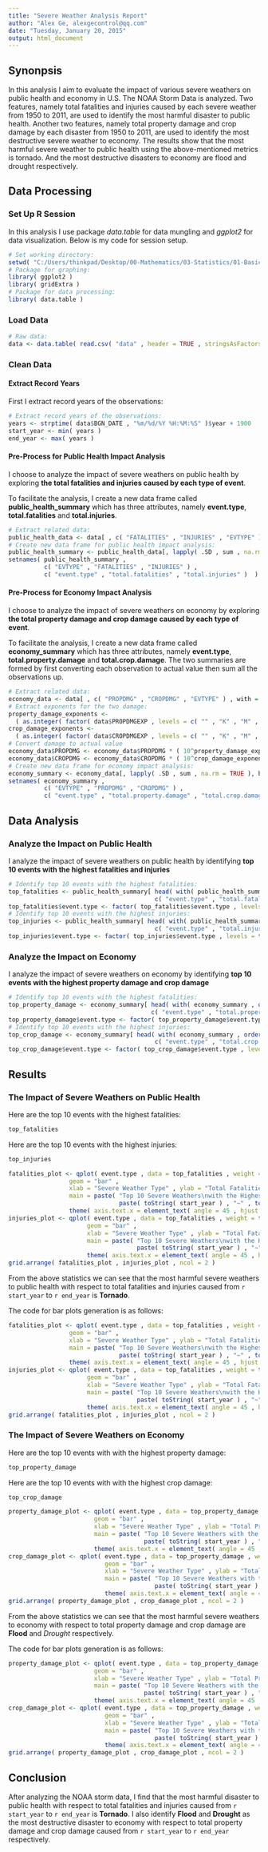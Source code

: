 ```yaml
---
title: "Severe Weather Analysis Report"
author: "Alex Ge, alexgecontrol@qq.com"
date: "Tuesday, January 20, 2015"
output: html_document
---
```


## Synonpsis

In this analysis I aim to evaluate the impact of various severe weathers on public health and economy in U.S.
The NOAA Storm Data is analyzed.
Two features, namely total fatalities and injuries caused by each severe weather from 1950 to 2011, are used
to identify the most harmful disaster to public health.
Another two features, namely total property damage and crop damage by each disaster from 1950 to 2011, are used
to identify the most destructive severe weather to economy.
The results show that the most harmful severe weather to public health using the above-mentioned metrics is tornado.
And the most destructive disasters to economy are flood and drought respectively.

## Data Processing

### Set Up R Session

In this analysis I use package *data.table* for data mungling and *ggplot2* for data visualization.
Below is my code for session setup.

```r
# Set working directory:
setwd( "C:/Users/thinkpad/Desktop/00-Mathematics/03-Statistics/01-Basic Statistics/Projects/01-Data-Specialization-JHU-Coursera/04-Reproducible-Research/02-Assignment-Two" )
# Package for graphing:
library( ggplot2 )
library( gridExtra )
# Package for data processing:
library( data.table )
```

### Load Data

```r
# Raw data:
data <- data.table( read.csv( "data" , header = TRUE , stringsAsFactors = FALSE ) )
```

### Clean Data

#### Extract Record Years

First I extract record years of the observations:

```r
# Extract record years of the observations:
years <- strptime( data$BGN_DATE , "%m/%d/%Y %H:%M:%S" )$year + 1900
start_year <- min( years )
end_year <- max( years )
```

#### Pre-Process for Public Health Impact Analysis

I choose to analyze the impact of severe weathers on public health by 
exploring **the total fatalities and injuries caused by each type of event**.

To facilitate the analysis, I create a new data frame called **public_health_summary** 
which has three attributes, namely **event.type**, **total.fatalities** and **total.injuries**.

```r
# Extract related data:
public_health_data <- data[ , c( "FATALITIES" , "INJURIES" , "EVTYPE" ) , with = FALSE ]
# Create new data frame for public health impact analysis:
public_health_summary <- public_health_data[, lapply( .SD , sum , na.rm = TRUE ), by=EVTYPE ]
setnames( public_health_summary ,
          c( "EVTYPE" , "FATALITIES" , "INJURIES" ) ,
          c( "event.type" , "total.fatalities" , "total.injuries" )  )
```

#### Pre-Process for Economy Impact Analysis

I choose to analyze the impact of severe weathers on economy by 
exploring **the total property damage and crop damage caused by each type of event**.

To facilitate the analysis, I create a new data frame called **economy_summary** 
which has three attributes, namely **event.type**, **total.property.damage** and **total.crop.damage**. 
The two summaries are formed by first converting each observation to actual value then sum all the observations up.

```r
# Extract related data:
economy_data <- data[ , c( "PROPDMG" , "CROPDMG" , "EVTYPE" ) , with = FALSE ]
# Extract exponents for the two damage:
property_damage_exponents <- 
  ( as.integer( factor( data$PROPDMGEXP , levels = c( "" , "K" , "M" , "B" ) ) ) - 1 ) * 3
crop_damage_exponents <- 
  ( as.integer( factor( data$CROPDMGEXP , levels = c( "" , "K" , "M" , "B" ) ) ) - 1 ) * 3
# Convert damage to actual value
economy_data$PROPDMG <- economy_data$PROPDMG * ( 10^property_damage_exponents )
economy_data$CROPDMG <- economy_data$CROPDMG * ( 10^crop_damage_exponents )
# Create new data frame for economy impact analysis:
economy_summary <- economy_data[, lapply( .SD , sum , na.rm = TRUE ), by=EVTYPE ]
setnames( economy_summary ,
          c( "EVTYPE" , "PROPDMG" , "CROPDMG" ) ,
          c( "event.type" , "total.property.damage" , "total.crop.damage" )  )
```

## Data Analysis

### Analyze the Impact on Public Health

I analyze the impact of severe weathers on public health by identifying 
**top 10 events with the highest fatalities and injuries** 

```r
# Identify top 10 events with the highest fatalities:
top_fatalities <- public_health_summary[ head( with( public_health_summary , order( -total.fatalities ) ) , 10 ) ,
                                         c( "event.type" , "total.fatalities" ) , with = FALSE  ]
top_fatalities$event.type <- factor( top_fatalities$event.type , levels = top_fatalities$event.type )
# Identify top 10 events with the highest injuries:
top_injuries <- public_health_summary[ head( with( public_health_summary , order( -total.injuries ) ) , 10 ) ,
                                         c( "event.type" , "total.injuries" ) , with = FALSE  ]
top_injuries$event.type <- factor( top_injuries$event.type , levels = top_injuries$event.type )
```

### Analyze the Impact on Economy

I analyze the impact of severe weathers on economy by identifying 
**top 10 events with the highest property damage and crop damage** 

```r
# Identify top 10 events with the highest fatalities:
top_property_damage <- economy_summary[ head( with( economy_summary , order( -total.property.damage ) ) , 10 ) ,
                                        c( "event.type" , "total.property.damage" ) , with = FALSE  ]
top_property_damage$event.type <- factor( top_property_damage$event.type , levels = top_property_damage$event.type )
# Identify top 10 events with the highest injuries:
top_crop_damage <- economy_summary[ head( with( economy_summary , order( -total.crop.damage ) ) , 10 ) ,
                                         c( "event.type" , "total.crop.damage" ) , with = FALSE  ]
top_crop_damage$event.type <- factor( top_crop_damage$event.type , levels = top_crop_damage$event.type )
```

## Results

### The Impact of Severe Weathers on Public Health

Here are the top 10 events with the highest fatalities:

```r
top_fatalities
```

Here are the top 10 events with the highest injuries:

```r
top_injuries
```

```r
fatalities_plot <- qplot( event.type , data = top_fatalities , weight = total.fatalities ,
                 geom = "bar" ,
                 xlab = "Severe Weather Type" , ylab = "Total Fatalities" , 
                 main = paste( "Top 10 Severe Weathers\nwith the Highest Total Fatalities\n" , 
                               paste( toString( start_year ) , "~" , toString( end_year ) ) ) ) + 
                 theme( axis.text.x = element_text( angle = 45 , hjust = 1 ) )
injuries_plot <- qplot( event.type , data = top_fatalities , weight = total.fatalities ,
                      geom = "bar" ,
                      xlab = "Severe Weather Type" , ylab = "Total Fatalities" , 
                      main = paste( "Top 10 Severe Weathers\nwith the Highest Total Fatalities\n" , 
                                    paste( toString( start_year ) , "~" , toString( end_year ) ) ) ) + 
                      theme( axis.text.x = element_text( angle = 45 , hjust = 1 ) )
grid.arrange( fatalities_plot , injuries_plot , ncol = 2 )
```

From the above statistics we can see that the most harmful severe weathers to public health
with respect to total fatalities and injuries caused from `r start_year` to `r end_year` is **Tornado**.

The code for bar plots generation is as follows:

```r
fatalities_plot <- qplot( event.type , data = top_fatalities , weight = total.fatalities ,
                 geom = "bar" ,
                 xlab = "Severe Weather Type" , ylab = "Total Fatalities" , 
                 main = paste( "Top 10 Severe Weathers\nwith the Highest Total Fatalities\n" , 
                               paste( toString( start_year ) , "~" , toString( end_year ) ) ) ) + 
                 theme( axis.text.x = element_text( angle = 45 , hjust = 1 ) )
injuries_plot <- qplot( event.type , data = top_fatalities , weight = total.fatalities ,
                      geom = "bar" ,
                      xlab = "Severe Weather Type" , ylab = "Total Fatalities" , 
                      main = paste( "Top 10 Severe Weathers\nwith the Highest Total Fatalities\n" , 
                                    paste( toString( start_year ) , "~" , toString( end_year ) ) ) ) + 
                      theme( axis.text.x = element_text( angle = 45 , hjust = 1 ) )
grid.arrange( fatalities_plot , injuries_plot , ncol = 2 )
```

### The Impact of Severe Weathers on Economy

Here are the top 10 events with with the highest property damage:

```r
top_property_damage
```

Here are the top 10 events with with the highest crop damage:

```r
top_crop_damage
```

```r
property_damage_plot <- qplot( event.type , data = top_property_damage , weight = total.property.damage ,
                        geom = "bar" ,
                        xlab = "Severe Weather Type" , ylab = "Total Property Damage" , 
                        main = paste( "Top 10 Severe Weathers with the Highest Total Property Damage\n" , 
                                      paste( toString( start_year ) , "~" , toString( end_year ) ) ) ) + 
                        theme( axis.text.x = element_text( angle = 45 , hjust = 1 ) )
crop_damage_plot <- qplot( event.type , data = top_property_damage , weight = total.property.damage ,
                           geom = "bar" ,
                           xlab = "Severe Weather Type" , ylab = "Total Property Damage" , 
                           main = paste( "Top 10 Severe Weathers with the Highest Total Property Damage\n" , 
                                         paste( toString( start_year ) , "~" , toString( end_year ) ) ) ) + 
                           theme( axis.text.x = element_text( angle = 45 , hjust = 1 ) )
grid.arrange( property_damage_plot , crop_damage_plot , ncol = 2 )
```

From the above statistics we can see that the most harmful severe weathers to economy
with respect to total property damage and crop damage are **Flood** and *Drought* respectively.

The code for bar plots generation is as follows:

```r
property_damage_plot <- qplot( event.type , data = top_property_damage , weight = total.property.damage ,
                        geom = "bar" ,
                        xlab = "Severe Weather Type" , ylab = "Total Property Damage" , 
                        main = paste( "Top 10 Severe Weathers with the Highest Total Property Damage\n" , 
                                      paste( toString( start_year ) , "~" , toString( end_year ) ) ) ) + 
                        theme( axis.text.x = element_text( angle = 45 , hjust = 1 ) )
crop_damage_plot <- qplot( event.type , data = top_property_damage , weight = total.property.damage ,
                           geom = "bar" ,
                           xlab = "Severe Weather Type" , ylab = "Total Property Damage" , 
                           main = paste( "Top 10 Severe Weathers with the Highest Total Property Damage\n" , 
                                         paste( toString( start_year ) , "~" , toString( end_year ) ) ) ) + 
                           theme( axis.text.x = element_text( angle = 45 , hjust = 1 ) )
grid.arrange( property_damage_plot , crop_damage_plot , ncol = 2 )
```

## Conclusion

After analyzing the NOAA storm data, I find that the most harmful disaster to public health 
with respect to total fatalities and injuries caused from `r start_year` to `r end_year` is **Tornado**.
I also identify **Flood** and **Drought** as the most destructive disaster to economy 
with respect to total property damage and crop damage caused from `r start_year` to `r end_year` respectively.